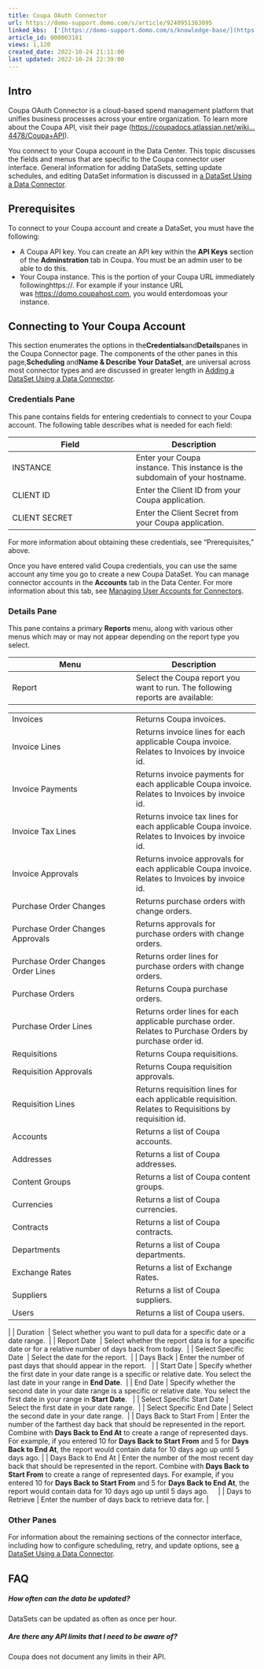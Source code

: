 ```yaml
---
title: Coupa OAuth Connector
url: https://domo-support.domo.com/s/article/9240951363095
linked_kbs:  ['[https://domo-support.domo.com/s/knowledge-base/](https://domo-support.domo.com/s/knowledge-base/)', '[https://domo-support.domo.com/s/](https://domo-support.domo.com/s/)', '[https://domo-support.domo.com/s/topic/0TO5w000000ZammGAC](https://domo-support.domo.com/s/topic/0TO5w000000ZammGAC)', '[https://domo-support.domo.com/s/topic/0TO5w000000ZanLGAS](https://domo-support.domo.com/s/topic/0TO5w000000ZanLGAS)', '[https://domo-support.domo.com/s/topic/0TO5w000000ZaoQGAS](https://domo-support.domo.com/s/topic/0TO5w000000ZaoQGAS)', '[https://domo-support.domo.com/s/article/360042926274](https://domo-support.domo.com/s/article/360042926274)', '[https://domo-support.domo.com/s/article/360042926054](https://domo-support.domo.com/s/article/360042926054)', '[https://domo-support.domo.com/s/article/9240951363095](https://domo-support.domo.com/s/article/9240951363095)', '[https://domo-support.domo.com/s/topic/0TO5w000000ZaoQGAS/api-connectors](https://domo-support.domo.com/s/topic/0TO5w000000ZaoQGAS/api-connectors)', '[https://domo-support.domo.com/s/article/360043429933](https://domo-support.domo.com/s/article/360043429933)', '[https://domo-support.domo.com/s/article/360043429953](https://domo-support.domo.com/s/article/360043429953)', '[https://domo-support.domo.com/s/article/360042925494](https://domo-support.domo.com/s/article/360042925494)', '[https://domo-support.domo.com/s/article/360043429913](https://domo-support.domo.com/s/article/360043429913)', '[https://domo-support.domo.com/s/article/4408174643607](https://domo-support.domo.com/s/article/4408174643607)', '[https://domo-support.domo.com/s/login/](https://domo-support.domo.com/s/login/)']
article_id: 000003181
views: 1,120
created_date: 2022-10-24 21:11:00
last updated: 2022-10-24 22:39:00
---
```




Intro
-----


Coupa OAuth Connector is a cloud-based spend management platform that unifies business processes across your entire organization. To learn more about the Coupa API, visit their page ([https://coupadocs.atlassian.net/wiki...4478/Coupa+API](https://coupadocs.atlassian.net/wiki/spaces/integrate/pages/524478/Coupa+API "https://coupadocs.atlassian.net/wiki/spaces/integrate/pages/524478/Coupa+API")).


You connect to your Coupa account in the Data Center. This topic discusses the fields and menus that are specific to the Coupa connector user interface. General information for adding DataSets, setting update schedules, and editing DataSet information is discussed in [a DataSet Using a Data Connector](/s/article/360042926274 "Adding a DataSet Using a Data Connector").


Prerequisites
-------------


To connect to your Coupa account and create a DataSet, you must have the following:


* A Coupa API key. You can create an API key within the **API Keys** section of the **Adminstration** tab in Coupa. You must be an admin user to be able to do this.
* Your Coupa instance. This is the portion of your Coupa URL immediately followinghttps://. For example if your instance URL was [https://domo.coupahost.com](https://domo.coupahost.com/ "https://domo.coupahost.com"), you would enterdomoas your instance.


Connecting to Your Coupa Account
--------------------------------


This section enumerates the options in the**Credentials**and**Details**panes in the Coupa Connector page. The components of the other panes in this page,**Scheduling** and**Name & Describe Your DataSet**, are universal across most connector types and are discussed in greater length in [Adding a DataSet Using a Data Connector](/s/article/360042926274 "Adding a DataSet Using a Data Connector").


### Credentials Pane


This pane contains fields for entering credentials to connect to your Coupa account. The following table describes what is needed for each field:  




| Field | Description |
| --- | --- |
| INSTANCE | Enter your Coupa instance. This instance is the subdomain of your hostname.  |
| CLIENT ID | Enter the Client ID from your Coupa application. |
| CLIENT SECRET | Enter the Client Secret from your Coupa application. |


For more information about obtaining these credentials, see "Prerequisites," above.


Once you have entered valid Coupa credentials, you can use the same account any time you go to create a new Coupa DataSet. You can manage connector accounts in the **Accounts** tab in the Data Center. For more information about this tab, see [Managing User Accounts for Connectors](/s/article/360042926054 "Managing User Accounts for Connectors").


### Details Pane


This pane contains a primary **Reports** menu, along with various other menus which may or may not appear depending on the report type you select.




| Menu | Description |
| --- | --- |
| Report | Select the Coupa report you want to run. The following reports are available:

|  |  |
| --- | --- |
| Invoices | Returns Coupa invoices. |
| Invoice Lines | Returns invoice lines for each applicable Coupa invoice. Relates to Invoices by invoice id. |
| Invoice Payments | Returns invoice payments for each applicable Coupa invoice. Relates to Invoices by invoice id. |
| Invoice Tax Lines | Returns invoice tax lines for each applicable Coupa invoice. Relates to Invoices by invoice id. |
| Invoice Approvals | Returns invoice approvals for each applicable Coupa invoice. Relates to Invoices by invoice id. |
| Purchase Order Changes | Returns purchase orders with change orders. |
| Purchase Order Changes Approvals | Returns approvals for purchase orders with change orders. |
| Purchase Order Changes Order Lines | Returns order lines for purchase orders with change orders. |
| Purchase Orders | Returns Coupa purchase orders. |
| Purchase Order Lines | Returns order lines for each applicable purchase order. Relates to Purchase Orders by purchase order id. |
| Requisitions | Returns Coupa requisitions. |
| Requisition Approvals | Returns Coupa requisition approvals. |
| Requisition Lines | Returns requisition lines for each applicable requisition. Relates to Requisitions by requisition id. |
| Accounts | Returns a list of Coupa accounts. |
| Addresses | Returns a list of Coupa addresses. |
| Content Groups | Returns a list of Coupa content groups. |
| Currencies | Returns a list of Coupa currencies. |
| Contracts | Returns a list of Coupa contracts. |
| Departments | Returns a list of Coupa departments. |
| Exchange Rates | Returns a list of Exchange Rates. |
| Suppliers | Returns a list of Coupa suppliers. |
| Users | Returns a list of Coupa users. |

 |
| Duration  | Select whether you want to pull data for a specific date or a date range.  |
| Report Date  | Select whether the report data is for a specific date or for a relative number of days back from today.  |
| Select Specific Date  | Select the date for the report.  |
| Days Back | Enter the number of past days that should appear in the report.   |
| Start Date | Specify whether the first date in your date range is a specific or relative date. You select the last date in your range in **End Date**.  |
| End Date | Specify whether the second date in your date range is a specific or relative date. You select the first date in your range in **Start Date**.   |
| Select Specific Start Date | Select the first date in your date range.  |
| Select Specific End Date | Select the second date in your date range.  |
| Days Back to Start From | Enter the number of the farthest day back that should be represented in the report. Combine with **Days Back to End At** to create a range of represented days.
For example, if you entered 10 for **Days Back to Start From** and 5 for **Days Back to End At**, the report would contain data for 10 days ago up until 5 days ago. |
| Days Back to End At | Enter the number of the most recent day back that should be represented in the report. Combine with **Days Back to Start From** to create a range of represented days.
For example, if you entered 10 for **Days Back to Start From** and 5 for **Days Back to End At**, the report would contain data for 10 days ago up until 5 days ago.     |
| Days to Retrieve | Enter the number of days back to retrieve data for. |


### Other Panes


For information about the remaining sections of the connector interface, including how to configure scheduling, retry, and update options, see [a DataSet Using a Data Connector](/s/article/360042926274 "Adding a DataSet Using a Data Connector").


FAQ
---


##### How often can the data be updated?


DataSets can be updated as often as once per hour.


##### Are there any API limits that I need to be aware of?


Coupa does not document any limits in their API.

